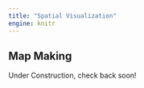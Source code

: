 ```yaml
---
title: "Spatial Visualization"
engine: knitr
---
```


## Map Making

Under Construction, check back soon!
